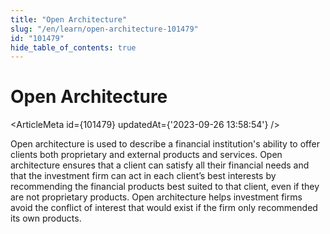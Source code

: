 ```yaml
---
title: "Open Architecture"
slug: "/en/learn/open-architecture-101479"
id: "101479"
hide_table_of_contents: true
---
```



# Open Architecture

<ArticleMeta id={101479} updatedAt={'2023-09-26 13:58:54'} />
<div className='border-solid border-b border-t-0 my-4 border-[var(--ifm-color-gray-300)]' />

Open architecture is used to describe a financial institution's ability to offer clients both proprietary and external products and services. Open architecture ensures that a client can satisfy all their financial needs and that the investment firm can act in each client’s best interests by recommending the financial products best suited to that client, even if they are not proprietary products. Open architecture helps investment firms avoid the conflict of interest that would exist if the firm only recommended its own products.
